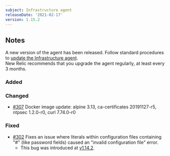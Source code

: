 ```yaml
---
subject: Infrastructure agent
releaseDate: '2021-02-17'
version: 1.15.2
---
```


## Notes

A new version of the agent has been released. Follow standard procedures to [update the Infrastructure agent](https://docs.newrelic.com/docs/infrastructure/install-configure-manage-infrastructure/update-or-uninstall/update-infrastructure-agent).  
New Relic recommends that you upgrade the agent regularly, at least every 3 months.

### Added

### Changed

* [#307](https://github.com/newrelic/infrastructure-agent/pull/307) Docker image update: alpine 3.13, ca-certificates 20191127-r5, ntpsec 1.2.0-r0, curl 7.74.0-r0

### Fixed

* [#302](https://github.com/newrelic/infrastructure-agent/pull/302) Fixes an issue where literals within configuration files containing "#" (like password fields) caused an "invalid configuration file" error.
  * This bug was introduced at [v1.14.2](https://docs.newrelic.com/docs/release-notes/infrastructure-release-notes/infrastructure-agent-release-notes/new-relic-infrastructure-agent-1142).
